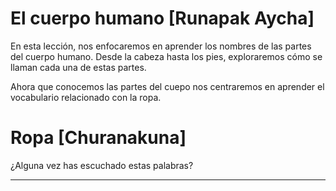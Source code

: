 
# El cuerpo humano [Runapak Aycha]
En esta lección, nos enfocaremos en aprender los nombres de las partes del cuerpo humano.
Desde la cabeza hasta los pies, exploraremos cómo se llaman cada una de estas partes. 

<ImageFlipContainer lecture="body" tag="body"/>

Ahora que conocemos las partes del cuepo nos centraremos en aprender el vocabulario relacionado con la ropa. 

# Ropa [Churanakuna]

<ImageFlipContainer lecture="body" tag="clothes"/>
¿Alguna vez has escuchado estas palabras?

<hr />
<Quiz lecture="body" />
